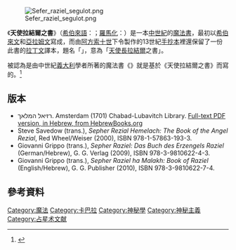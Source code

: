 {{Expand language|time=2017-01-06T01:18:15+00:00}}
[[File:Sefer_raziel_segulot.png|thumb]]

《'''天使拉結爾之書'''》（[[希伯來語|希伯來語]]：{{Hebrew|ספר רזיאל המלאך}}；[[羅馬化|羅馬化]]：{{lang|he-Latn|Sefer Raziel HaMalakh}}）是一本[[中世紀|中世紀]]的{{tsl|en|Practical Kabbalah|實用卡巴拉}}[[魔法書|魔法書]]，最初以[[希伯來文|希伯來文]]和[[亞拉姆語|亞拉姆文]]寫成，而由[[阿方索十世_(卡斯蒂利亞)|阿方索十世]]下令製作的13世紀[[手抄本|手抄本]]裡還保留了一份此書的[[拉丁文|拉丁文]]譯本，題名「{{lang|la|Liber Razielis Archangeli}}」，意為「[[天使長|天使長]][[拉結爾|拉結爾]]之書」。

被認為是由中世紀[[義大利|義大利]]學者{{tsl|en|Pietro d'Abano|畢卓·達巴諾}}所著的魔法書《{{lang|la|Heptameron}}》就是基於《天使拉結爾之書》而寫的。<ref>{{cite web|url=http://www.esotericarchives.com/solomon/heptamer.htm|title=Peter de Abano: Heptameron, or Magical Elements|first=Joseph H.|last=Peterson|publisher=|access-date=2017-01-05|archive-date=2021-02-12|archive-url=https://web.archive.org/web/20210212220236/http://www.esotericarchives.com/solomon/heptamer.htm|dead-url=no}}</ref>

== 版本 ==
*רזיאל המלאך. Amsterdam (1701) Chabad-Lubavitch Library. [http://www.hebrewbooks.org/pdfpager.aspx?req=23968&st=&pgnum=1&hilite= Full-text PDF version, in Hebrew, from HebrewBooks.org] {{Wayback|url=http://www.hebrewbooks.org/pdfpager.aspx?req=23968&st=&pgnum=1&hilite= |date=20211224212851 }}
*Steve Savedow (trans.), ''Sepher Rezial Hemelach: The Book of the Angel Rezial'',  Red Wheel/Weiser (2000), ISBN 978-1-57863-193-3.
*Giovanni Grippo (trans.), ''Sepher Raziel: Das Buch des Erzengels Raziel'' (German/Hebrew), G. G. Verlag (2009), ISBN 978-3-9810622-4-3.
*Giovanni Grippo (trans.), ''Sepher Raziel ha Malakh: Book of Raziel'' (English/Hebrew), G. G. Publisher (2010), ISBN 978-3-9810622-7-4.

== 參考資料 ==
{{Reflist}}

[[Category:魔法|Category:魔法]]
[[Category:卡巴拉|Category:卡巴拉]]
[[Category:神秘學|Category:神秘學]]
[[Category:神秘主義|Category:神秘主義]]
[[Category:占星术文献|Category:占星术文献]]